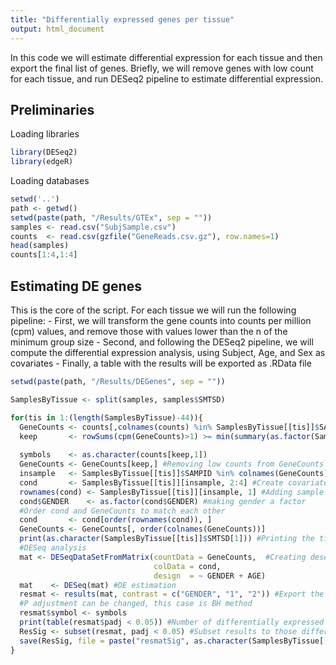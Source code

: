 ```yaml
---
title: "Differentially expressed genes per tissue"
output: html_document
---
```


In this code we will estimate differential expression for each tissue and then export the final list of genes.
Briefly, we will remove genes with low count for each tissue, and run DESeq2 pipeline to estimate differential expression.

## Preliminaries

Loading libraries

```r
library(DESeq2)
library(edgeR)
```

Loading databases

```r
setwd('..')
path <- getwd()
setwd(paste(path, "/Results/GTEx", sep = ""))
samples <- read.csv("SubjSample.csv")
counts  <- read.csv(gzfile("GeneReads.csv.gz"), row.names=1)
head(samples)
counts[1:4,1:4]
```

## Estimating DE genes

This is the core of the script.
For each tissue we will run the following pipeline:
- First, we will transform the gene counts into counts per million (cpm) values, and remove those with values lower than the n of the minimum group size
- Second, and following the DESeq2 pipeline, we will compute the differential expression analysis, using Subject, Age, and Sex as covariates
- Finally, a table with the results will be exported as .RData file

```r
setwd(paste(path, "/Results/DEGenes", sep = ""))

SamplesByTissue <- split(samples, samples$SMTSD)

for(tis in 1:(length(SamplesByTissue)-44)){
  GeneCounts <- counts[,colnames(counts) %in% SamplesByTissue[[tis]]$SAMPID] #Select reads of the selected tissue
  keep       <- rowSums(cpm(GeneCounts)>1) >= min(summary(as.factor(SamplesByTissue[[tis]]$GENDER))) #Remove genes with low counts, where the second 
                                                                                                     #factor is the n of the group with less subjects
  symbols    <- as.character(counts[keep,1])
  GeneCounts <- GeneCounts[keep,] #Removing low counts from GeneCounts file
  insample   <- SamplesByTissue[[tis]]$SAMPID %in% colnames(GeneCounts)
  cond       <- SamplesByTissue[[tis]][insample, 2:4] #Create covariate conditions (Gender and age)
  rownames(cond) <- SamplesByTissue[[tis]][insample, 1] #Adding sample ID as rowname 
  cond$GENDER    <- as.factor(cond$GENDER) #making gender a factor
  #Order cond and GeneCounts to match each other
  cond       <- cond[order(rownames(cond)), ]
  GeneCounts <- GeneCounts[, order(colnames(GeneCounts))]
  print(as.character(SamplesByTissue[[tis]]$SMTSD[1])) #Printing the tissue 
  #DESeq analysis
  mat <- DESeqDataSetFromMatrix(countData = GeneCounts,  #Creating deseq database with counts and covariates (cond)
                                colData = cond,
                                design  = ~ GENDER + AGE)
  mat    <- DESeq(mat) #DE estimation
  resmat <- results(mat, contrast = c("GENDER", "1", "2")) #Export the results, with contrast between males and females. 
  #P adjustment can be changed, this case is BH method
  resmat$symbol <- symbols
  print(table(resmat$padj < 0.05)) #Number of differentially expressed genes
  ResSig <- subset(resmat, padj < 0.05) #Subset results to those differentially expressed only
  save(ResSig, file = paste("resmatSig", as.character(SamplesByTissue[[tis]]$SMTSD[1]), ".RData", sep = "_")) #Saving DEG as .RData
}
```


